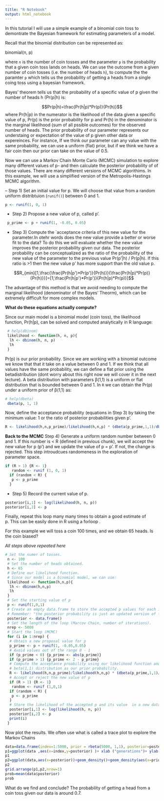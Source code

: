 ```yaml
---
title: "R Notebook"
output: html_notebook
---
```


In this tutorial I will use a simple example of a binomial coin toss to demontrate the Bayesian framework for estimating parameters of a model. 

Recall that the binomial distribution can be represented as:

binomial(n, p)

where `n` is the number of coin tosses and the parameter `p` is the probability that a given coin toss lands on heads. We can use the outcome from a given number of coin tosses (i.e. the number of heads `h`), to compute the the paramter `p` which tells us the probability of getting a heads from a single coing toss using a bayesian framework.

Bayes’ theorem tells us that the probability of a specific value of p given the number of heads h  (Pr(p|h) is:

$$Pr(p|h)=\frac{Pr(h|p)*Pr(p)}{Pr(h)}$$
where Pr(h|p) in the numerator is the likelihood of the data given a specific value of p, Pr(p) is the prior probability for p and Pr(h) in the denominator is the marginal likelihood (sum of all pssible outcomes) for the observed number of heads. The prior probability of our parameter represents our understaing or expectation of the value of p given other data or expereinces. For instance, If we think our parameter can any value with the same probability, we can use a uniform (flat) prior, but if we think we have a fair coin then our prior can take on the value of 0.5.

Now we can use a Markov Chain Monte Carlo (MCMC) simulation to explore many different values of p- and then calculate the posterior probability of of those values. There are many different versions of MCMC algorithims. In this example, we will use a simplified version of the Metropolis-Hastings MCMC algorithm.

– Step 1) Set an initial value for p. We will choose that value from a random uniform distribtuion (`runif()`) between 0 and 1.

```r
p <- runif(1, 0, 1)  
```

- Step 2) Propose a new value of p, called p'.

```r
 p_prime <- p + runif(1, -0.05, 0.05) 
```
 
- Step 3) Compute the `acceptance criteria of this new value for the parameter.In otehr words does the new value provide a better or worse fit to the data? To do this we will evaluate whether the  new value improves the posterior probability given our data. The posterior probability can be conceptualized as the ratio of the probability of the new value of the parameter to the previous value Pr(p'|h) / Pr(p|h). If this ratio is >1 then the new value p' has more support than the old value p.

$$R_{min}[1,\frac{\frac{Pr(h|p')*Pr(p')}{Pr(h)}}{\frac{Pr(h|p)*Pr(p)}{Pr(h)}}]=[1,\frac{Pr(h|p')*Pr(p')}{Pr(h|p)*Pr(p)}]$$

The advantage of this method is that we avoid needing to compute the marginal likelihood (denominator of the Bayes' Theorm), which can be extremely difficult for more complex models. 

**What do these equations actually compute?**

Since our main model is a binomial model (coin toss), the likelihood function, Pr(h|p), can be solved and computed analytically  in R language: 

```r
 # help(dbinom)  
 likelihood <- function(h, n, p){  
  lh <- dbinom(h, n, p)  
  lh  
 }  
```
Pr(p) is our prior probability.  Since we are working with a binomial outcome we know that  that it take on a value between 0 and 1. If we think that all values have the same probability, we can define a flat prior using the betadistribution (dont worry about this right now we will cover it in the next lecture). A beta distribution with parameters β(1,1) is a uniform or flat distribution that is bounded between 0 and 1. In `R` we can obtain the Pr(p) under a uniform prior of β(1,1) as:

```r
# help(dbeta)  
 dbeta(p, 1, 1)  
```
Now, define the acceptance probability (equations in Step 3) by taking the minimum value: 1 or the ratio of posterior probabilities given p'. 

```r
R <- likelihood(h,n,p_prime)/likelihood(h,n,p) * (dbeta(p_prime,1,1)/dbeta(p,1,1)) 
```
**Back to the MCMC**
Step 4) Generate a uniform random number between 0 and 1. If this number is < R (defined in previous chunk), we will accept the new value for p (p') and we update the value of p = p'. If not, the change is rejected. This step introudcues randomeness in the exploration of parameter space.

```r
if (R > 1) {R <- 1}  
   random <- runif (1, 0, 1)  
  if (random < R) {  
   p <- p_prime  
  }  
```

- Step 5) Record the current value of p.

```r
posterior[i,1] <- log(likelihood(h, n, p))  
posterior[i,2] <- p  
```
 

Finally, repeat this loop many many times to obtain a good estimate of p. This can be easily done in R using a forloop .
 
 For this example we will toss a coin 100 times, and we obtain 65 heads. Is the coin biased? 

*All steps above repeated here*
```r
# Set the numer of tosses.  
 n <- 100
 # Set the number of heads obtained.  
 h <- 65  
 # Define our likelihood function.   
 # Since our model is a binomial model, we can use:  
 likelihood <- function(h,n,p){  
  lh <- dbinom(h,n,p)  
  lh  
 }  
 # Set the starting value of p  
 p <- runif(1,0,1)  
 # Create an empty data.frame to store the accepted p values for each iteration.  
 # Remember: "the posterior probability is just an updated version of the prior"  
 posterior <- data.frame()  
 # Set the length of the loop (Marcov Chain, number of iterations).  
 nrep <- 5000  
 # Start the loop (MCMC)  
 for (i in 1:nrep) {  
  # Obtain a new proposal value for p  
  p_prime <- p + runif(1, -0.05,0.05)  
  # Avoid values out of the range 0 - 1  
  if (p_prime < 0) {p_prime <- abs(p_prime)}  
  if (p_prime > 1) {p_prime <- 2 - p_prime}  
  # Compute the acceptance proability using our likelihood function and the  
  # beta(1,1) distribution as our prior probability.  
  R <- likelihood(h,n,p_prime)/likelihood(h,n,p) * (dbeta(p_prime,1,1)/dbeta(p,1,1))  
  # Accept or reject the new value of p  
  if (R > 1) {R <- 1}  
   random <- runif (1,0,1)  
  if (random < R) {  
   p <- p_prime  
  }  
  # Store the likelihood of the accepted p and its value  in a new data frame
  posterior[i,1] <- log(likelihood(h, n, p))  
  posterior[i,2] <- p  
  print(i)  
 }  
```
 

Now plot the results. We often use what is called a trace plot to explore the Markov Chains


```r

data=data.frame(index=1:5000, prior = rbeta(5000, 1,1), posterior=posterior$V2)  
p1=ggplot(data ,aes(x=index,y=posterior) )+ xlab ("generations")+ ylab ("p")+ggtitle("trace of MCMC\n accepted values of parameter p\n prior = beta(1,1) generations = 5000")+geom_line()+geom_hline(yintercept=mean(data$posterior,na.rm=TRUE),color="red")  
p1 
p2=ggplot(data,aes(x=posterior))+geom_density()+geom_density(aes(x=prior),color="dodgerblue")+ggtitle("prior VS posterior\n prior= beta(1,1)") +geom_vline(xintercept = mean(data$posterior),color="red") 
p2
grid.arrange(p1,p2,nrow=1)
prob=mean(data$posterior)
prob
```
 


What do we find and conclude?  The probability of getting a head from a coin toss given our data is around 0.7.

 






